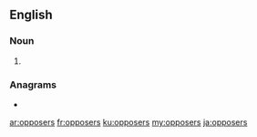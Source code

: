 ==English==

===Noun===
{{head|en|noun plural form}}

# {{plural of|opposer|lang=en}}

===Anagrams===
* {{l|en|proposes}}

[[ar:opposers]]
[[fr:opposers]]
[[ku:opposers]]
[[my:opposers]]
[[ja:opposers]]